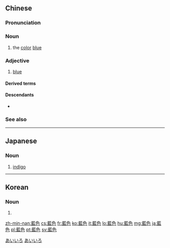 {{also|蓝色}}
==Chinese==
{{zh-forms|s=蓝色}}

===Pronunciation===
{{zh-pron
|m=lánsè
|c=laam4 sik1
|h=pfs=làm-set
|mn=lâm-sek/nâ-sek
|mn-t=lam5 sêg4/nam5 sêg4/nang5 sêg4
|cat=n,a
}}

===Noun===
{{zh-noun}}

# the [[color]] [[blue]]

===Adjective===
{{zh-adj}}

# [[blue]]

====Derived terms====
{{zh-der|天藍色}}

====Descendants====
* {{CJKV|||남색}}

===See also===
{{table:colors/zh}}

{{zh-cat|Colors}}

----

==Japanese==
{{ja-kanjitab|あい|いろ|yomi=kun}}

===Noun===
{{ja-noun|あい.いろ|hhira=あゐいろ}}

# [[indigo]]

[[Category:ja:Colors|あいいろ]]
[[Category:ja:Blues|あいいろ]]

----

==Korean==
{{ko-hanjatab}}

===Noun===
{{ko-noun|hj|hangeul=남색}}

# {{hanja form of|남색|indigo}}

[[zh-min-nan:藍色]]
[[cs:藍色]]
[[fr:藍色]]
[[ko:藍色]]
[[it:藍色]]
[[lo:藍色]]
[[hu:藍色]]
[[mg:藍色]]
[[ja:藍色]]
[[pl:藍色]]
[[pt:藍色]]
[[sv:藍色]]